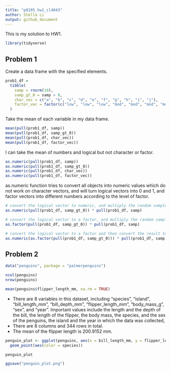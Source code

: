 ```yaml
---
title: "p8105_hw1_cl4043"
author: Stella Li
output: github_document
---
```



This is my solution to HW1.

```r
library(tidyverse)
```

## Problem 1

Create a data frame with the specified elements. 

```r
prob1_df = 
  tibble(
    samp = rnorm(10),
    samp_gt_0 = samp > 0,
    char_vec = c("a", "b", "c", "d", "e", "f", "g", "h", "i", "j"),
    factor_vec = factor(c("low", "low", "low", "mod", "mod", "mod", "mod", "high", "high", "high"))
  )
```

Take the mean of each variable in my data frame.

```r
mean(pull(prob1_df, samp))
mean(pull(prob1_df, samp_gt_0))
mean(pull(prob1_df, char_vec))
mean(pull(prob1_df, factor_vec))
```

I can take the mean of numbers and logical but not character or factor. 

```r
as.numeric(pull(prob1_df, samp))
as.numeric(pull(prob1_df, samp_gt_0))
as.numeric(pull(prob1_df, char_vec))
as.numeric(pull(prob1_df, factor_vec))
```

as.numeric function tries to convert all objects into numeric values which do not work on character vectors, and will turn logical vectors into 0 and 1, and factor vectors into different numbers according to the level of factor.

```r
# convert the logical vector to numeric, and multiply the random sample by the result
as.numeric(pull(prob1_df, samp_gt_0)) * pull(prob1_df, samp)

# convert the logical vector to a factor, and multiply the random sample by the result
as.factor(pull(prob1_df, samp_gt_0)) * pull(prob1_df, samp)

# convert the logical vector to a factor and then convert the result to numeric, and multiply the random sample by the result
as.numeric(as.factor(pull(prob1_df, samp_gt_0))) * pull(prob1_df, samp)
```


## Problem 2
```r
data("penguins", package = "palmerpenguins")
```

```r
ncol(penguins)
nrow(penguins)
```

```r
mean(penguins$flipper_length_mm, na.rm = TRUE)
```

* There are 8 variables in this dataset, including "species", "island", "bill_length_mm", "bill_depth_mm", "flipper_length_mm", "body_mass_g", "sex", and "year". Important values include the length and the depth of the bill, the length of the flipper, the body mass, the species, and the sex of the penguins, the island and the year in which the data was collected, 
* There are 8 columns and 344 rows in total.
* The mean of the flipper length is 200.9152 mm.

```r
penguin_plot <- ggplot(penguins, aes(x = bill_length_mm, y = flipper_length_mm)) + 
  geom_point(aes(color = species))

penguin_plot
```

```r
ggsave("penguin_plot.png")
```

